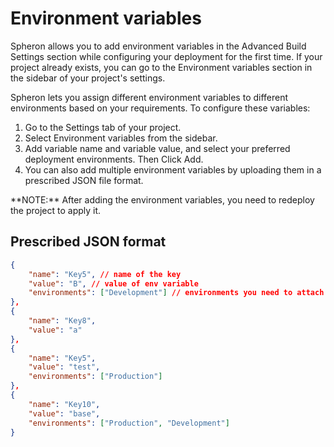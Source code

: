 
# Environment variables
Spheron allows you to add environment variables in the Advanced Build Settings section while configuring your deployment for the first time. If your project already exists, you can go to the Environment variables section in the sidebar of your project's settings. 

Spheron lets you assign different environment variables to different environments based on your requirements. To configure these variables:
1. Go to the Settings tab of your project.
2. Select Environment variables from the sidebar.
3. Add variable name and variable value, and select your preferred deployment environments. Then Click Add.
4. You can also add multiple environment variables by uploading them in a prescribed JSON file format.

<Callout type="info">
  **NOTE:** After adding the environment variables, you need to redeploy the project to apply it.
</Callout>

## Prescribed JSON format
```json
{
	"name": "Key5", // name of the key
	"value": "B", // value of env variable
	"environments": ["Development"] // environments you need to attach to the variable
},
{
	"name": "Key8",
	"value": "a"
},
{
	"name": "Key5",
	"value": "test",
	"environments": ["Production"]
},
{
	"name": "Key10",
	"value": "base",
	"environments": ["Production", "Development"]
}
```

<Navigation name="Env Variables" />
